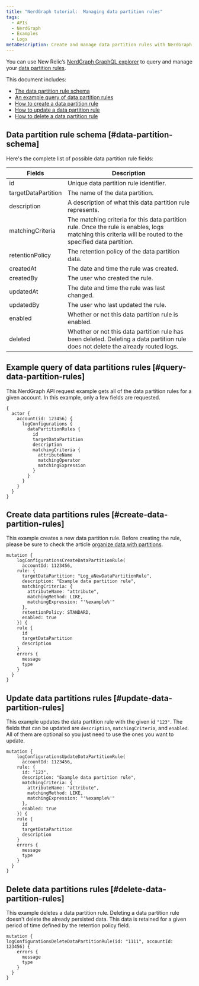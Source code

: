 ```yaml
---
title: "NerdGraph tutorial:  Managing data partition rules"
tags:
  - APIs
  - NerdGraph
  - Examples
  - Logs
metaDescription: Create and manage data partition rules with NerdGraph.
---
```


You can use New Relic’s [NerdGraph GraphQL explorer](https://api.newrelic.com/graphiql) to query and manage your [data partition rules](/docs/logs/log-management/ui-data/data-partitions/).

This document includes:

* [The data partition rule schema](#data-partition-schema)
* [An example query of data partition rules](#query-data-partition-rules) 
* [How to create a data partition rule](#create-data-partition-rules)
* [How to update a data partition rule](#update-data-partition-rules)
* [How to delete a data partition rule](#delete-data-partition-rules)

## Data partition rule schema [#data-partition-schema]

Here's the complete list of possible data partition rule fields:

<table>
  <thead>
  <tr>
    <th style={{width: "200px"}}>
      Fields
    </th>
    <th>
      Description
    </th>
  </tr>
  </thead>

  <tbody>
  <tr>
    <td>id</td>
    <td> Unique data partition rule identifier.</td>
  </tr>
  <tr>
    <td>targetDataPartition</td>
    <td>The name of the data partition.</td>
  </tr>
  <tr>
    <td>description</td>
    <td>A description of what this data partition rule represents.</td>
  </tr>
  <tr>
    <td>matchingCriteria</td>
    <td>The matching criteria for this data partition rule. Once the rule is enables, logs matching this criteria will
      be routed to the specified data partition.
    </td>
  </tr>
  <tr>
    <td>retentionPolicy</td>
    <td>The retention policy of the data partition data.</td>
  </tr>
  <tr>
    <td>createdAt</td>
    <td> The date and time the rule was created.</td>
  </tr>
  <tr>
    <td>createdBy</td>
    <td> The user who created the rule.</td>
  </tr>
  <tr>
    <td>updatedAt</td>
    <td> The date and time the rule was last changed.</td>
  </tr>
  <tr>
    <td>updatedBy</td>
    <td> The user who last updated the rule.</td>
  </tr>
  <tr>
    <td>enabled</td>
    <td> Whether or not this data partition rule is enabled.</td>
  </tr>
  <tr>
    <td>deleted</td>
    <td> Whether or not this data partition rule has been deleted. Deleting a data partition rule does not delete the
      already routed logs.
    </td>
  </tr>

  </tbody>
</table>

## Example query of data partitions rules [#query-data-partition-rules]

This NerdGraph API request example gets all of the data partition rules for a given account. In this example, only a few fields are requested.

```
{
  actor {
    account(id: 123456) {
      logConfigurations {
        dataPartitionRules {
          id
          targetDataPartition
          description
          matchingCriteria {
            attributeName
            matchingOperator
            matchingExpression
          }
        }
      }
    }
  }
}
```

## Create data partitions rules [#create-data-partition-rules]

This example creates a new data partition rule. Before creating the rule, please be sure to check the article [organize data with partitions](/docs/logs/log-management/ui-data/data-partitions/).

```
mutation {
	logConfigurationsCreateDataPartitionRule(
	  accountId: 1123456,
    rule: {
      targetDataPartition: "Log_aNewDataPartitionRule",
      description: "Example data partition rule",
      matchingCriteria: {
        attributeName: "attribute",
        matchingMethod: LIKE,
        matchingExpression: "'%example%'"
      },
      retentionPolicy: STANDARD,
      enabled: true
    }) {
   	rule {
      id
      targetDataPartition
      description
    }
    errors {
      message
      type
    }
  }
}
```

## Update data partitions rules [#update-data-partition-rules]

This example updates the data partition rule with the given id `"123"`. The fields that can be updated are `description`, `matchingCriteria`, and `enabled`. All of them are optional so you just need to use the ones you want to update.

```
mutation {
	logConfigurationsUpdateDataPartitionRule(
	  accountId: 1123456,
    rule: {
      id: "123",
      description: "Example data partition rule",
      matchingCriteria: {
        attributeName: "attribute",
        matchingMethod: LIKE,
        matchingExpression: "'%example%'"
      },
      enabled: true
    }) {
   	rule {
      id
      targetDataPartition
      description
    }
    errors {
      message
      type
    }
  }
}
```

## Delete data partitions rules [#delete-data-partition-rules]

This example deletes a data partition rule. Deleting a data partition rule doesn't delete the already persisted data. This data is retained for a given period of time defined by the retention policy field.

```
mutation {
logConfigurationsDeleteDataPartitionRule(id: "1111", accountId: 123456) {
    errors {
      message
      type
    }
  }
}
```
